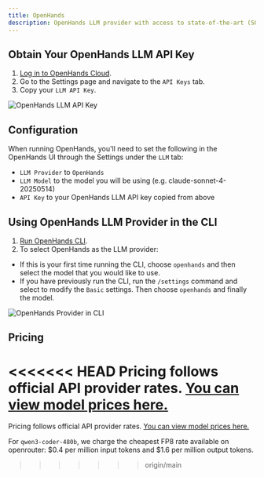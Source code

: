 ```yaml
---
title: OpenHands
description: OpenHands LLM provider with access to state-of-the-art (SOTA) agentic coding models.
---
```


## Obtain Your OpenHands LLM API Key

1. [Log in to OpenHands Cloud](/usage/cloud/openhands-cloud).
2. Go to the Settings page and navigate to the `API Keys` tab.
3. Copy your `LLM API Key`.

![OpenHands LLM API Key](/static/img/openhands-llm-api-key.png)

## Configuration

When running OpenHands, you'll need to set the following in the OpenHands UI through the Settings under the `LLM` tab:
- `LLM Provider` to `OpenHands`
- `LLM Model` to the model you will be using (e.g. claude-sonnet-4-20250514)
- `API Key` to your OpenHands LLM API key copied from above

## Using OpenHands LLM Provider in the CLI

1. [Run OpenHands CLI](/usage/how-to/cli-mode).
2. To select OpenHands as the LLM provider:
  - If this is your first time running the CLI, choose `openhands` and then select the model that you would like to use.
  - If you have previously run the CLI, run the `/settings` command and select to modify the `Basic` settings. Then
    choose `openhands` and finally the model.

![OpenHands Provider in CLI](/static/img/openhands-provider-cli.png)

## Pricing

<<<<<<< HEAD
Pricing follows official API provider rates.
[You can view model prices here.](https://github.com/BerriAI/litellm/blob/main/model_prices_and_context_window.json)
=======
Pricing follows official API provider rates. [You can view model prices here.](https://github.com/BerriAI/litellm/blob/main/model_prices_and_context_window.json)

For `qwen3-coder-480b`, we charge the cheapest FP8 rate available on openrouter: $0.4 per million input tokens and $1.6 per million output tokens.
>>>>>>> origin/main
